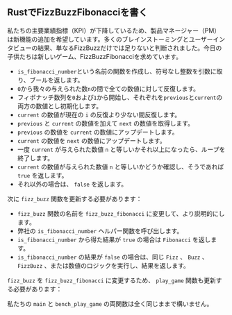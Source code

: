 
## RustでFizzBuzzFibonacciを書く

私たちの主要業績指標（KPI）が下降しているため、製品マネージャー（PM）は新機能の追加を希望しています。多くのブレインストーミングとユーザーインタビューの結果、単なるFizzBuzzだけでは足りないと判断されました。今日の子供たちは新しいゲーム、FizzBuzzFibonacciを求めています。

<FizzBuzzFibonacciRules />

<IsFibonacciNumberRustCode />

- `is_fibonacci_number`という名前の関数を作成し、符号なし整数を引数に取り、ブールを返します。
- `0`から我々の与えられた数`n`の間で全ての数値に対して反復します。
- フィボナッチ数列を`0`および`1`から開始し、それぞれを`previous`と`current`の両方の数値とし初期化します。
- `current` の数値が現在の `i` の反復より少ない間反復します。
- `previous` と `current` の数値を加えて `next` の数値を取得します。
- `previous` の数値を `current` の数値にアップデートします。
- `current` の数値を `next` の数値にアップデートします。
- 一度 `current` が与えられた数値 `n` と等しいかそれ以上になったら、ループを終了します。
- `current` の数値が与えられた数値 `n` と等しいかどうか確認し、そうであれば `true` を返します。
- それ以外の場合は、 `false` を返します。

次に `fizz_buzz` 関数を更新する必要があります：

<FizzBuzzFibonacciRustCode />

- `fizz_buzz` 関数の名前を `fizz_buzz_fibonacci` に変更して、より説明的にします。
- 弊社の `is_fibonacci_number` ヘルパー関数を呼び出します。
- `is_fibonacci_number` から得た結果が `true` の場合は `Fibonacci` を返します。
- `is_fibonacci_number` の結果が `false` の場合は、同じ `Fizz` 、 `Buzz` 、 `FizzBuzz` 、または数値のロジックを実行し、結果を返します。

`fizz_buzz` を `fizz_buzz_fibonacci` に変更するため、 `play_game` 関数も更新する必要があります：

<PlayGameRustCode />

私たちの `main` と `bench_play_game` の両関数は全く同じままで構いません。